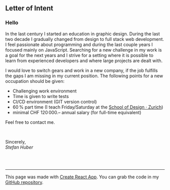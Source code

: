## Letter of Intent

### Hello
In the last century I started an education in graphic design. During the last two decade I gradually changed from design to full stack web development.
I feel passionate about programming and during the last couple years I focused mainly on JavaScript.
Searching for a new challenge in my work is a goal for the next years and I strive for a setting where it is possible to learn from experienced developers and where large projects are dealt with.

I would love to switch gears and work in a new company, if the job fulfills the gaps I am missing in my current position. The following points for a new occupation should be given:

* Challenging work environment
* Time is given to write tests
* CI/CD environment (GIT version control)
* 60 % part time (I teach Friday/Saturday at the [School of Design · Zurich](https://sfgz.ch/))
* minimal CHF 120 000.– annual salary (for full-time equivalent)


Feel free to contact me.

<br />

Sincerely, <br />
*Stefan Huber*


<br />
<br />
<hr />


<div className="small">

This page was made with [Create React App](https://github.com/facebook/create-react-app). You can grab the code in my [GitHub repository](https://github.com/signalwerk/cv).

</div>
